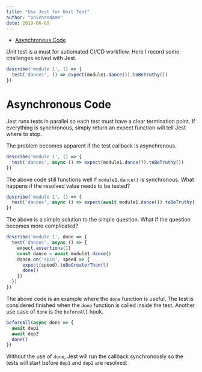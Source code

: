 ```yaml
---
title: "Use Jest for Unit Test"
author: "onichandame"
date: 2019-06-09
---
```


<!-- vim-markdown-toc GFM -->

* [Asynchronous Code](#asynchronous-code)

<!-- vim-markdown-toc -->

Unit test is a must for autiomated CI/CD workflow. Here I record some challenges solved with Jest.

```typescript
describe('module 1', () => {
  test('dances', () => expect(module1.dance()).toBeTruthy())
})
```

# Asynchronous Code

Jest runs tests in parallel so each test must have a clear termination point. If everything is synchronous, simply return an expect function will tell Jest where to stop.

The problem becomes apparent if the test callback is asynchronous.

```typescript
describe('module 1', () => {
  test('dances', async () => expect(module1.dance()).toBeTruthy())
})
```

The above code still functions well if `module1.dance()` is synchronous. What happens if the resolved value needs to be tested?

```typescript
describe('module 1', () => {
  test('dances', async () => expect(await module1.dance()).toBeTruthy())
})
```

The above is a simple solution to the simple question. What if the question becomes more complicated?

```typescript
describe('module 1', done => {
  test('dances', async () => {
    expect.assertions(1)
    const dance = await module1.dance()
    dance.on('spin', speed => {
      expect(speed).toBeGreaterThan(5)
      done()
    })
  })
})
```

The above code is an example where the `done` function is useful. The test is considered finished when the `done` function is called inside the test. Another use case of `done` is the `beforeAll` hook.

```typescript
beforeAll(async done => {
  await dep1
  await dep2
  done()
})
```

Without the use of `done`, Jest will run the callback synchronously so the tests will start before `dep1` and `dep2` are resolved.
